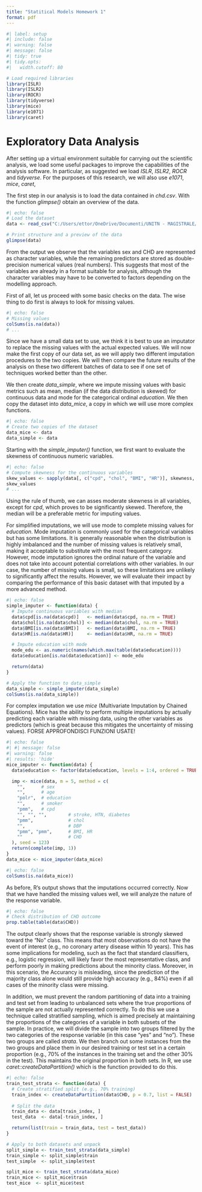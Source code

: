 ```yaml
---
title: "Statitical Models Homework 1"
format: pdf
---
```



```r
#| label: setup
#| include: false
#| warning: false
#| message: false
#| tidy: true
#| tidy.opts:
#|   width.cutoff: 80

# Load required libraries
library(ISLR)
library(ISLR2)
library(ROCR)
library(tidyverse)
library(mice)
library(e1071)
library(caret)
```


# Exploratory Data Analysis

After setting up a virtual environment suitable for carrying out the scientific analysis, we load some useful packages to improve the capabilities of the analysis software. In particular, as suggested we load *ISLR*, *ISLR2*, *ROCR* and *tidyverse*. For the purposes of this research, we will also use *e1071*, *mice*, *caret*, 

The first step in our analysis is to load the data contained in *chd.csv*. With the function *glimpse()* obtain an overview of the data.

```r
#| echo: false
# Load the dataset
data <- read_csv("C:/Users/ettor/OneDrive/Documenti/UNITN - MAGISTRALE/CORSI/First Year/Second Semester/Stat mod/chd.csv", show_col_types = FALSE)

# Print structure and a preview of the data
glimpse(data)
```

From the output we observe that the variables sex and CHD are represented as character variables, while the remaining predictors are stored as double-precision numerical values (real numbers). This suggests that most of the variables are already in a format suitable for analysis, although the character variables may have to be converted to factors depending on the modelling approach.

\newpage
First of all, let us proceed with some basic checks on the data. The wise thing to do first is always to look for missing values. 

```r
#| echo: false
# Missing values
colSums(is.na(data))
# ...
```

Since we have a small data set to use, we think it is best to use an imputator to replace the missing values with the actual expected values. We will now make the first copy of our data set, as we will apply two different imputation procedures to the two copies. We will then compare the future results of the analysis on these two different batches of data to see if one set of techniques worked better than the other. 

We then create *data_simple*, where we impute missing values with basic metrics such as mean, median (if the data distribution is skewed) for continuous data and mode for the categorical ordinal *education*. We then copy the dataset into *data_mice*, a copy in which we will use more complex functions.

```r
#| echo: false
# Create two copies of the dataset
data_mice <- data
data_simple <- data
```

Starting with the *simple_imputer()* function, we first want to evaluate the skewness of continuous numeric variables.

```r
#| echo: false
# Compute skewness for the continuous variables
skew_values <- sapply(data[, c("cpd", "chol", "BMI", "HR")], skewness, na.rm = TRUE)
skew_values
# ...
```

Using the rule of thumb, we can asses moderate skewness in all variables, except for *cpd*, which proves to be significantly skewed. Therefore, the median will be a preferable metric for imputing values. 

For simplified imputations, we will use mode to complete missing values for *education*. Mode imputation is commonly used for the categorical variables but has some limitations. It is generally reasonable when the distribution is highly imbalanced and the number of missing values is relatively small, making it acceptable to substitute with the most frequent category. However, mode imputation ignores the ordinal nature of the variable and does not take into account potential correlations with other variables. In our case, the number of missing values is small, so these limitations are unlikely to significantly affect the results. However, we will evaluate their impact by comparing the performance of this basic dataset with that imputed by a more advanced method.

\newpage
```r
#| echo: false
simple_imputer <- function(data) {
  # Impute continuous variables with median
  data$cpd[is.na(data$cpd)]   <- median(data$cpd, na.rm = TRUE)
  data$chol[is.na(data$chol)] <- median(data$chol, na.rm = TRUE)
  data$BMI[is.na(data$BMI)]   <- median(data$BMI, na.rm = TRUE)
  data$HR[is.na(data$HR)]     <- median(data$HR, na.rm = TRUE)

  # Impute education with mode
  mode_edu <- as.numeric(names(which.max(table(data$education))))
  data$education[is.na(data$education)] <- mode_edu

  return(data)
}

# Apply the function to data_simple
data_simple <- simple_imputer(data_simple)
colSums(is.na(data_simple))
```

For complex imputation we use *mice* (Multivariate Imputation by Chained Equations). Mice has the ability to perform multiple imputations by actually predicting each variable with missing data, using the other variables as predictors (which is great because this mitigates the uncertainty of missing values). FORSE APPROFONDISCI FUNZIONI USATE!

```r
#| echo: false
#| #| message: false
#| warning: false
#| results: 'hide'
mice_imputer <- function(data) {
  data$education <- factor(data$education, levels = 1:4, ordered = TRUE)

  imp <- mice(data, m = 5, method = c(
    "",      # sex
    "",      # age
    "polr",  # education
    "",      # smoker
    "pmm",   # cpd
    "", "", "",        # stroke, HTN, diabetes
    "pmm",             # chol
    "",                # DBP
    "pmm", "pmm",      # BMI, HR
    ""                 # CHD
  ), seed = 123)
  return(complete(imp, 1))
}
data_mice <- mice_imputer(data_mice)
```


```r
#| echo: false
colSums(is.na(data_mice))
```

As before, R's output shows that the imputations occurred correctly. Now that we have handled the missing values well, we will analyze the nature of the response variable. 

```r
#| echo: false
# Check distribution of CHD outcome 
prop.table(table(data$CHD))
```

The output clearly shows that the response variable is strongly skewed toward the “No” class. This means that most observations do not have the event of interest (e.g., no coronary artery disease within 10 years). This has some implications for modeling, such as the fact that standard classifiers, e.g., logistic regression, will likely favor the most representative class, and perform poorly in making predictions about the minority class. Moreover, in this scenario, the Accurancy is misleading, since the prediction of the majority class alone would still provide high accuracy (e.g., 84%) even if all cases of the minority class were missing.

In addition, we must prevent the random partitioning of data into a training and test set from leading to unbalanced sets where the true proportions of the sample are not actually represented correctly. To do this we use a technique called stratified sampling, which is aimed precisely at maintaining the proportions of the categories of a variable in both subsets of the sample. In practice, we will divide the sample into two groups filtered by the two categories of the response variable (in this case “yes” and “no”). These two groups are called *strata*. We then branch out some instances from the two groups and place them in our desired training or test set in a certain proportion (e.g., 70% of the instances in the training set and the other 30% in the test). This maintains the original proportion in both sets. In R, we use *caret::createDataPartition()* which is the function provided to do this.

```r
#| echo: false
train_test_strata <- function(data) {
  # Create stratified split (e.g., 70% training)
  train_index <- createDataPartition(data$CHD, p = 0.7, list = FALSE)
  
  # Split the data
  train_data <- data[train_index, ]
  test_data  <- data[-train_index, ]

  return(list(train = train_data, test = test_data))
}

# Apply to both datasets and unpack
split_simple <- train_test_strata(data_simple)
train_simple <- split_simple$train
test_simple  <- split_simple$test

split_mice <- train_test_strata(data_mice)
train_mice <- split_mice$train
test_mice  <- split_mice$test
```
